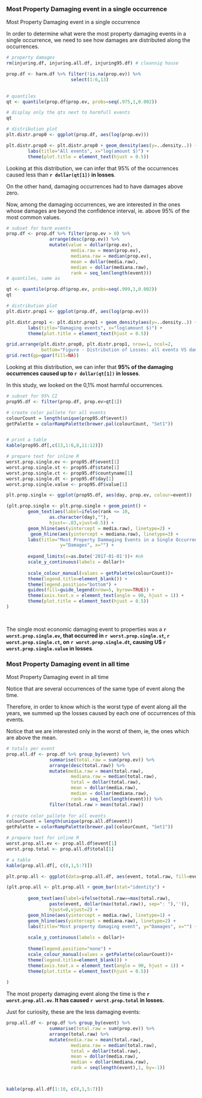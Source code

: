### Most Property Damaging event in a single occurrence
Most Property Damaging event in a single occurrence

In order to determine what were the most property damaging events in a single occurrence, we need to see how damages are distributed along the occurrences.



```r
# property damages
rm(injuring.df, injuring.all.df, injuring95.df) # cleannig house

prop.df <- harm.df %>% filter(!is.na(prop.ev)) %>%
                        select(1:6,13)
                

# quantiles
qt <- quantile(prop.df$prop.ev, probs=seq(.975,1,0.002))

# display only the qts next to harmfull events
qt

# distribution plot
plt.distr.prop0 <- ggplot(prop.df, aes(log(prop.ev)))

plt.distr.prop0 <- plt.distr.prop0 + geom_density(aes(y=..density..)) + #xlim(0,.5) + 
        labs(title="All events", x="log(amount $)") +
        theme(plot.title = element_text(hjust = 0.5))       

```

Looking at this distribution, we can infer that 95% of the occurrences caused less than **`r dollar(qt[1])` in losses**.

On the other hand, damaging occurrences had to have damages above zero.

Now, among the damaging occurrences, we are interested in the ones whose damages are beyond the confidence interval, ie. above 95% of the most common values. 

```r

# subset for harm events
prop.df <- prop.df %>% filter(prop.ev > 0) %>%
                arrange(desc(prop.ev)) %>%
                mutate(value = dollar(prop.ev),
                        media.raw = mean(prop.ev), 
                        mediana.raw = median(prop.ev),
                        mean = dollar(media.raw),
                        median = dollar(mediana.raw),
                        rank = seq_len(length(event)))
# quantiles, same as 

qt <- quantile(prop.df$prop.ev, probs=seq(.999,1,0.002))
qt

# distribution plot
plt.distr.prop1 <- ggplot(prop.df, aes(log(prop.ev)))

plt.distr.prop1 <- plt.distr.prop1 + geom_density(aes(y=..density..)) + #xlim(0,100) + 
        labs(title="Damaging events", x="log(amount $)") +
        theme(plot.title = element_text(hjust = 0.5))     

grid.arrange(plt.distr.prop0, plt.distr.prop1, nrow=1, ncol=2, 
             bottom="Figure - Distribution of Losses: all events VS damaging events")
grid.rect(gp=gpar(fill=NA)) 
```

Looking at this distribution, we can infer that **95% of the damaging occurrences caused up to `r dollar(qt[1])` in losses**.

In this study, we looked on the 0,1% most harmful occurrences. 

```r

# subset for 95% CI
prop95.df <- filter(prop.df, prop.ev>qt[1])

# create color pallete for all events
colourCount = length(unique(prop95.df$event))
getPalette = colorRampPalette(brewer.pal(colourCount, "Set1"))


# print a table
kable(prop95.df[,c(13,1:6,8,11:12)])

# prepare text for inline R
worst.prop.single.ev <- prop95.df$event[1]
worst.prop.single.st <- prop95.df$state[1]
worst.prop.single.ct <- prop95.df$countyname[1]
worst.prop.single.dt <- prop95.df$day[1]
worst.prop.single.value <- prop95.df$value[1]

```



```r

plt.prop.single <- ggplot(prop95.df, aes(day, prop.ev, colour=event))

(plt.prop.single <- plt.prop.single + geom_point() +
        geom_text(aes(label=ifelse(rank <= 10,
                as.character(day),""),
                hjust=-.03,vjust=0.5)) +
        geom_hline(aes(yintercept = media.raw), linetype=2) +
         geom_hline(aes(yintercept = mediana.raw), linetype=3) +
        labs(title="Most Property Dammaging Events in a Single Occurrence",
                    y="Damages", x="") + 
                
        expand_limits(x=as.Date('2017-01-01'))+ #ok
        scale_y_continuous(labels = dollar)+
        
        scale_colour_manual(values = getPalette(colourCount))+                
        theme(legend.title=element_blank()) +
        theme(legend.position="bottom") +
        guides(fill=guide_legend(nrow=5, byrow=TRUE)) +
        theme(axis.text.x = element_text(angle = 90, hjust = 1)) + 
        theme(plot.title = element_text(hjust = 0.5)) 
)  

  
```



The single most economic damaging  event to properties was a **`r worst.prop.single.ev`, that occurred in `r worst.prop.single.st`, `r worst.prop.single.ct`, on `r worst.prop.single.dt`, causing U$ `r worst.prop.single.value` in losses**.



### Most Property Damaging event in all time
Most Property Damaging event in all time


Notice that are several occurrences of the same type of event along the time. 

Therefore, in order to know which is the worst type of event along all the years, we summed up the losses caused by each one of occurrences of this events. 

Notice that we are interested only in the worst of them, ie, the ones which are above the mean.


```r

# totals per event
prop.all.df <- prop.df %>% group_by(event) %>%
                summarise(total.raw = sum(prop.ev)) %>%
                arrange(desc(total.raw)) %>%
                mutate(media.raw = mean(total.raw), 
                        mediana.raw = median(total.raw),
                        total = dollar(total.raw),
                        mean = dollar(media.raw),
                        median = dollar(mediana.raw),
                        rank = seq_len(length(event))) %>%
                filter(total.raw > mean(total.raw))
                
# create color pallete for all events
colourCount = length(unique(prop.all.df$event))
getPalette = colorRampPalette(brewer.pal(colourCount, "Set1"))

# prepare text for inline R
worst.prop.all.ev <- prop.all.df$event[1]
worst.prop.total <- prop.all.df$total[1]

# a table
kable(prop.all.df[, c(8,1,5:7)])


```



```r

plt.prop.all <- ggplot(data=prop.all.df, aes(event, total.raw, fill=event))

(plt.prop.all <- plt.prop.all + geom_bar(stat="identity") +
                
        geom_text(aes(label=ifelse(total.raw==max(total.raw),
                paste(event, dollar(max(total.raw)), sep=": "),'')),
                hjust=0,vjust=2) +
        geom_hline(aes(yintercept = media.raw), linetype=1) +
        geom_hline(aes(yintercept = mediana.raw), linetype=2) +
        labs(title="Most property damaging event", y="Damages", x="") + 
                
        scale_y_continuous(labels = dollar)+
     
        theme(legend.position="none") +        
        scale_colour_manual(values = getPalette(colourCount))+                
        theme(legend.title=element_blank()) +
        theme(axis.text.x = element_text(angle = 90, hjust = 1)) + 
        theme(plot.title = element_text(hjust = 0.5))                 
  
)  

```



The most property damaging event along the time is the **`r worst.prop.all.ev`. It has caused `r worst.prop.total` in losses. **


Just for curiosity, these are the less damaging events:

```r

prop.all.df <- prop.df %>% group_by(event) %>%
                summarise(total.raw = sum(prop.ev)) %>%
                arrange(total.raw) %>%
                mutate(media.raw = mean(total.raw), 
                        mediana.raw = median(total.raw),
                        total = dollar(total.raw),
                        mean = dollar(media.raw),
                        median = dollar(mediana.raw),
                        rank = seq(length(event),1, by=-1))



kable(prop.all.df[1:10, c(8,1,5:7)])


```

